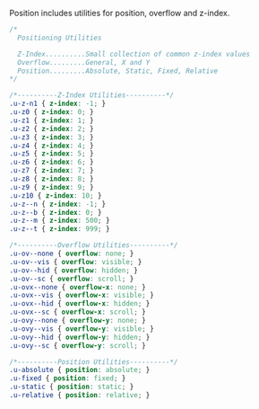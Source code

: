 Position includes utilities for position, overflow and z-index.

```css
/*
  Positioning Utilities

  Z-Index..........Small collection of common z-index values
  Overflow.........General, X and Y
  Position.........Absolute, Static, Fixed, Relative
*/

/*----------Z-Index Utilities----------*/
.u-z-n1 { z-index: -1; }
.u-z0 { z-index: 0; }
.u-z1 { z-index: 1; }
.u-z2 { z-index: 2; }
.u-z3 { z-index: 3; }
.u-z4 { z-index: 4; }
.u-z5 { z-index: 5; }
.u-z6 { z-index: 6; }
.u-z7 { z-index: 7; }
.u-z8 { z-index: 8; }
.u-z9 { z-index: 9; }
.u-z10 { z-index: 10; }
.u-z--n { z-index: -1; }
.u-z--b { z-index: 0; }
.u-z--m { z-index: 500; }
.u-z--t { z-index: 999; }

/*----------Overflow Utilities----------*/
.u-ov--none { overflow: none; }
.u-ov--vis { overflow: visible; }
.u-ov--hid { overflow: hidden; }
.u-ov--sc { overflow: scroll; }
.u-ovx--none { overflow-x: none; }
.u-ovx--vis { overflow-x: visible; }
.u-ovx--hid { overflow-x: hidden; }
.u-ovx--sc { overflow-x: scroll; }
.u-ovy--none { overflow-y: none; }
.u-ovy--vis { overflow-y: visible; }
.u-ovy--hid { overflow-y: hidden; }
.u-ovy--sc { overflow-y: scroll; }

/*----------Position Utilities----------*/
.u-absolute { position: absolute; }
.u-fixed { position: fixed; }
.u-static { position: static; }
.u-relative { position: relative; }
```